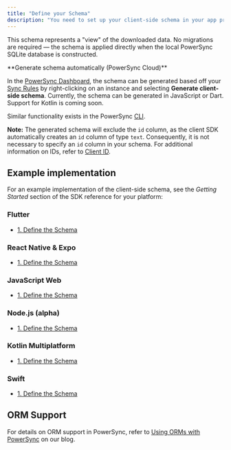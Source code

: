 ```yaml
---
title: "Define your Schema"
description: "You need to set up your client-side schema in your app project. This involves defining your schema in code using the PowerSync syntax."
---
```


This schema represents a "view" of the downloaded data. No migrations are required — the schema is applied directly when the local PowerSync SQLite database is constructed.

<Info>
**Generate schema automatically (PowerSync Cloud)**

In the [PowerSync Dashboard](/usage/tools/powersync-dashboard), the schema can be generated based off your [Sync Rules](/usage/sync-rules) by right-clicking on an instance and selecting **Generate client-side schema**. Currently, the schema can be generated in JavaScript or Dart. Support for Kotlin is coming soon.

Similar functionality exists in the PowerSync [CLI](/usage/tools/cli).

**Note:** The generated schema will exclude the `id` column, as the client SDK automatically creates an `id` column of type `text`. Consequently, it is not necessary to specify an `id` column in your schema. For additional information on IDs, refer to [Client ID](/usage/sync-rules/client-id).
</Info>

## Example implementation

For an example implementation of the client-side schema, see the _Getting Started_ section of the SDK reference for your platform:

### <Icon icon="flutter" iconType="solid" size="24"/> Flutter

* [1\. Define the Schema](/client-sdk-references/flutter#1-define-the-schema)

### <Icon icon="react" iconType="solid" size="24"/> React Native & Expo

* [1\. Define the Schema](/client-sdk-references/react-native-and-expo#1-define-the-schema)

### <Icon icon="js" iconType="solid" size="24"/> JavaScript Web

* [1\. Define the Schema](/client-sdk-references/javascript-web#1-define-the-schema)

### <Icon icon="node-js" iconType="solid" size="24"/> Node.js (alpha)

* [1\. Define the Schema](/client-sdk-references/node#1-define-the-schema)

### <Icon icon="k" iconType="solid" size="24"/> Kotlin Multiplatform

* [1\. Define the Schema](/client-sdk-references/kotlin-multiplatform#1-define-the-schema)

### <Icon icon="swift" iconType="solid" size="24"/> Swift

* [1\. Define the Schema](/client-sdk-references/swift#1-define-the-schema)


## ORM Support

For details on ORM support in PowerSync, refer to [Using ORMs with PowerSync](https://www.powersync.com/blog/using-orms-with-powersync) on our blog.
